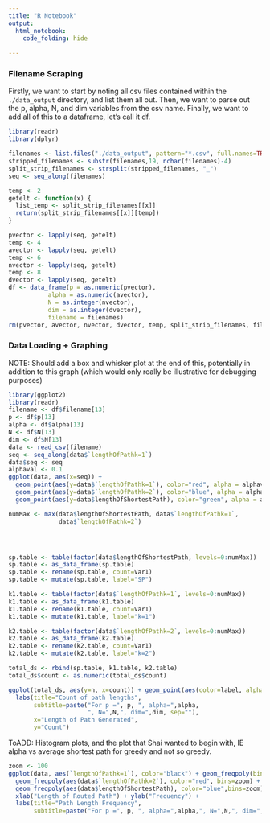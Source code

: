 ```yaml
---
title: "R Notebook"
output: 
  html_notebook:
    code_folding: hide
  
---
```


### Filename Scraping

Firstly, we want to start by noting all csv files contained within the `./data_output` directory,
and list them all out. Then, we want to parse out the p, alpha, N, and dim variables from the 
csv name. Finally, we want to add all of this to a dataframe, let's call it df.

```r
library(readr)
library(dplyr)

filenames <- list.files("./data_output", pattern="*.csv", full.names=TRUE)
stripped_filenames <- substr(filenames,19, nchar(filenames)-4)
split_strip_filenames <- strsplit(stripped_filenames, "_")
seq <- seq_along(filenames)

temp <- 2
getelt <- function(x) {
  list_temp <- split_strip_filenames[[x]]
  return(split_strip_filenames[[x]][temp])
}

pvector <- lapply(seq, getelt)
temp <- 4
avector <- lapply(seq, getelt)
temp <- 6
nvector <- lapply(seq, getelt)
temp <- 8
dvector <- lapply(seq, getelt)
df <- data_frame(p = as.numeric(pvector),
           alpha = as.numeric(avector),
           N = as.integer(nvector),
           dim = as.integer(dvector),
           filename = filenames)
rm(pvector, avector, nvector, dvector, temp, split_strip_filenames, filenames, stripped_filenames, getelt)
```

### Data Loading + Graphing

NOTE: Should add a box and whisker plot at the end of this, potentially in addition
to this graph (which would only really be illustrative for debugging purposes)
```r
library(ggplot2)
library(readr)
filename <- df$filename[13]
p <- df$p[13]
alpha <- df$alpha[13]
N <- df$N[13]
dim <- df$N[13]
data <- read_csv(filename)
seq <- seq_along(data$`lengthOfPathk=1`)
data$seq <- seq
alphaval <- 0.1
ggplot(data, aes(x=seq)) +
  geom_point(aes(y=data$`lengthOfPathk=1`), color="red", alpha = alphaval, position=position_jitter()) +  
  geom_point(aes(y=data$`lengthOfPathk=2`), color="blue", alpha = alphaval, position=position_jitter()) +
  geom_point(aes(y=data$lengthOfShortestPath), color="green", alpha = alphaval, position=position_jitter())
```
```r

numMax <- max(data$lengthOfShortestPath, data$`lengthOfPathk=1`,
              data$`lengthOfPathk=2`)




sp.table <- table(factor(data$lengthOfShortestPath, levels=0:numMax))
sp.table <- as_data_frame(sp.table)
sp.table <- rename(sp.table, count=Var1)
sp.table <- mutate(sp.table, label="SP")

k1.table <- table(factor(data$`lengthOfPathk=1`, levels=0:numMax))
k1.table <- as_data_frame(k1.table)
k1.table <- rename(k1.table, count=Var1)
k1.table <- mutate(k1.table, label="k=1")

k2.table <- table(factor(data$`lengthOfPathk=2`, levels=0:numMax))
k2.table <- as_data_frame(k2.table)
k2.table <- rename(k2.table, count=Var1)
k2.table <- mutate(k2.table, label="k=2")

total_ds <- rbind(sp.table, k1.table, k2.table)
total_ds$count <- as.numeric(total_ds$count)

ggplot(total_ds, aes(y=n, x=count)) + geom_point(aes(color=label, alpha=0.3)) +
  labs(title="Count of path lengths",
       subtitle=paste("For p =", p, ", alpha=",alpha,
                      ", N=",N,", dim=",dim, sep=""),
       x="Length of Path Generated",
       y="Count")
```
ToADD: Histogram plots, and the plot that Shai wanted to begin with, IE alpha 
vs average shortest path for greedy and not so greedy.


```r
zoom <- 100
ggplot(data, aes(`lengthOfPathk=1`), color="black") + geom_freqpoly(bins=zoom) + 
  geom_freqpoly(aes(data$`lengthOfPathk=2`), color="red", bins=zoom) +
  geom_freqpoly(aes(data$lengthOfShortestPath), color="blue",bins=zoom) +
  xlab("Length of Routed Path") + ylab("Frequency") +
  labs(title="Path Length Frequency", 
       subtitle=paste("For p =", p, ", alpha=",alpha,", N=",N,", dim=",dim, sep="")) + xlim(0,NA)
```

